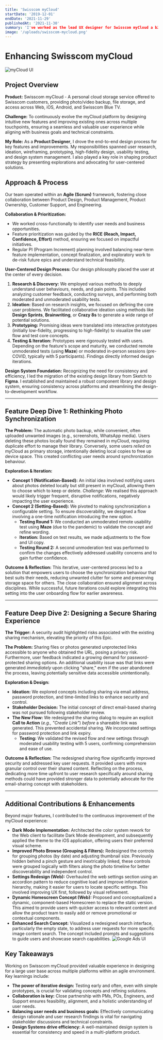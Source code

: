 ```yaml
---
title: 'Swisscom myCloud'
startDate: '2019-12-01'
endDate: '2021-11-29'
publishedAt: '2021-11-30'
summary: 'I've worked as the lead UX designer for Swisscom myCloud a b2c cloud solution.'
image: '/uploads/swisscom-mycloud.png'
---
```

# Enhancing Swisscom myCloud
![myCloud UI](/uploads/myCloud-1.png)

## Project Overview

**Product:** Swisscom myCloud - A personal cloud storage service offered to Swisscom customers, providing photo/video backup, file storage, and access across Web, iOS, Android, and Swisscom Blue TV.

**Challenge:** To continuously evolve the myCloud platform by designing intuitive new features and improving existing ones across multiple touchpoints, ensuring a seamless and valuable user experience while aligning with business goals and technical constraints.

**My Role:** As a **Product Designer**, I drove the end-to-end design process for key features and improvements. My responsibilities spanned user research, ideation, wireframing, prototyping, high-fidelity design, usability testing, and design system management. I also played a key role in shaping product strategy by presenting explorations and advocating for user-centered solutions.

## Approach & Process

Our team operated within an **Agile (Scrum)** framework, fostering close collaboration between Product Design, Product Management, Product Ownership, Customer Support, and Engineering.

**Collaboration & Prioritization:**
* We worked cross-functionally to identify user needs and business opportunities.
* Feature prioritization was guided by the **RICE (Reach, Impact, Confidence, Effort)** method, ensuring we focused on impactful initiatives.
* Regular PI (Program Increment) planning involved balancing near-term feature implementation, concept finalization, and exploratory work to de-risk future epics and understand technical feasibility.

**User-Centered Design Process:**
Our design philosophy placed the user at the center of every decision.

1.  **Research & Discovery:** We employed various methods to deeply understand user behaviours, needs, and pain points. This included analyzing customer feedback, conducting surveys, and performing both moderated and unmoderated usability tests.
2.  **Ideation:** Based on research insights, we focused on defining the core user problems. We facilitated collaborative ideation using methods like **Design Sprints**, **Brainwriting**, or **Crazy 8s** to generate a wide range of potential solutions.
3.  **Prototyping:** Promising ideas were translated into interactive prototypes (initially low-fidelity, progressing to high-fidelity) to visualize the user flow and test core concepts.
4.  **Testing & Iteration:** Prototypes were rigorously tested with users. Depending on the feature's scope and maturity, we conducted remote unmoderated tests (using **Maze**) or moderated in-person sessions (pre-COVID, typically with 5 participants). Findings directly informed design iterations.

**Design System Foundation:**
Recognizing the need for consistency and efficiency, I led the migration of the existing design library from Sketch to **Figma**. I established and maintained a robust component library and design system, ensuring consistency across platforms and streamlining the design-to-development workflow.

---

## Feature Deep Dive 1: Rethinking Photo Synchronization

**The Problem:** The automatic photo backup, while convenient, often uploaded unwanted images (e.g., screenshots, WhatsApp media). Users deleting these photos locally found they remained in myCloud, requiring duplicate effort to manage their library. Conversely, some users *relied* on myCloud as primary storage, intentionally deleting local copies to free up device space. This created conflicting user needs around synchronization behaviour.

**Exploration & Iteration:**
* **Concept 1 (Notification-Based):** An initial idea involved notifying users about photos deleted locally but still present in myCloud, allowing them to choose which to keep or delete. *Challenge:* We realised this approach would likely trigger frequent, disruptive notifications, negatively impacting the user experience.
* **Concept 2 (Setting-Based):** We pivoted to making synchronization a configurable setting. To ensure discoverability, we designed a flow involving a one-time notification introducing the new option.
    * **Testing Round 1:** We conducted an unmoderated remote usability test using **Maze** (due to the pandemic) to validate the concept and refine wording.
    * **Iteration:** Based on test results, we made adjustments to the flow and UI copy.
    * **Testing Round 2:** A second unmoderation test was performed to confirm the changes effectively addressed usability concerns and to gain further confidence.

**Outcome & Reflection:** This iterative, user-centered process led to a solution that empowers users to choose the synchronization behaviour that best suits their needs, reducing unwanted clutter for some and preserving storage space for others. The close collaboration ensured alignment across disciplines. While successful, future iterations could explore integrating this setting into the user onboarding flow for earlier awareness.

---

## Feature Deep Dive 2: Designing a Secure Sharing Experience

**The Trigger:** A security audit highlighted risks associated with the existing sharing mechanism, elevating the priority of this Epic.

**The Problem:** Sharing files or photos generated unprotected links accessible to anyone who obtained the URL, posing a privacy risk. Furthermore, user feedback indicated a growing demand for password-protected sharing options. An additional usability issue was that links were generated *immediately* upon clicking "share," even if the user abandoned the process, leaving potentially sensitive data accessible unintentionally.

**Exploration & Design:**
* **Ideation:** We explored concepts including sharing via email address, password protection, and time-limited links to enhance security and control.
* **Stakeholder Decision:** The initial concept of direct email-based sharing was not pursued following stakeholder review.
* **The New Flow:** We redesigned the sharing dialog to require an explicit **Call to Action** (*e.g., "Create Link"*) *before* a shareable link was generated. This prevented accidental sharing. We incorporated settings for password protection and link expiry.
    * **Testing:** We validated the revised flow and new settings through moderated usability testing with 5 users, confirming comprehension and ease of use.

**Outcome & Reflection:** The redesigned sharing flow significantly improved security and addressed key user requests. It provided users with more granular control over their shared content. Reflecting on the process, dedicating more time upfront to user research specifically around sharing methods could have provided stronger data to potentially advocate for the email-sharing concept with stakeholders.

---

## Additional Contributions & Enhancements

Beyond major features, I contributed to the continuous improvement of the myCloud experience:

* **Dark Mode Implementation:** Architected the color system rework for the Web client to facilitate Dark Mode development, and subsequently applied the theme to the iOS application, offering users their preferred visual scheme.
* **Improved Photo Browse (Grouping & Filters):** Redesigned the controls for grouping photos (by date) and adjusting thumbnail size. Previously hidden behind a pinch gesture and inextricably linked, these controls were grouped logically with filters along the photo timeline for better discoverability and independent control.
* **Settings Redesign (Web):** Overhauled the web settings section using an accordion pattern to reduce cognitive load and improve information hierarchy, making it easier for users to locate specific settings. This involved improving UX first, followed by visual refinement.
* **Dynamic Homescreen Concept (Web):** Proposed and conceptualized a dynamic, component-based Homescreen to replace the static version. This aimed to provide users with quicker access to relevant content and allow the product team to easily add or remove promotional or contextual components.
* **Enhanced Search Concept:** Visualized a redesigned search interface, particularly the empty state, to address user requests for more specific image content search. The concept included prompts and suggestions to guide users and showcase search capabilities.
![Google Ads UI](/uploads/myCloud-2.png)

## Key Takeaways

Working on Swisscom myCloud provided valuable experience in designing for a large user base across multiple platforms within an agile environment. Key learnings include:

* **The power of iterative design:** Testing early and often, even with simple prototypes, is crucial for validating concepts and refining solutions.
* **Collaboration is key:** Close partnership with PMs, POs, Engineers, and Support ensures feasibility, alignment, and a holistic understanding of user needs.
* **Balancing user needs and business goals:** Effectively communicating design rationale and user research findings is vital for navigating stakeholder discussions and technical constraints.
* **Design Systems drive efficiency:** A well-maintained design system is essential for consistency and speed in a multi-platform product.